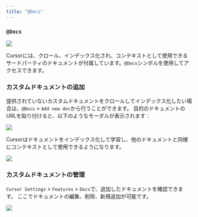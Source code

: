 ```yaml
---
title: "@Docs"
---
```


### `@Docs`

<Frame>
<img src="/images/context/@docs.png"/>
</Frame>

Cursorには、クロール、インデックス化され、コンテキストとして使用できるサードパーティのドキュメントが付属しています。`@Docs`シンボルを使用してアクセスできます。

### カスタムドキュメントの追加

提供されていないカスタムドキュメントをクロールしてインデックス化したい場合は、`@Docs` > `Add new doc`から行うことができます。
目的のドキュメントのURLを貼り付けると、以下のようなモーダルが表示されます：

<Frame>
<img src="/images/context/@docs-add.png"/>
</Frame>

Cursorはドキュメントをインデックス化して学習し、他のドキュメントと同様にコンテキストとして使用できるようになります。

<Frame>
<img src="/images/context/@docs-learning.png"/>
</Frame>

### カスタムドキュメントの管理

`Cursor Settings` > `Features` > `Docs`で、追加したドキュメントを確認できます。
ここでドキュメントの編集、削除、新規追加が可能です。

<Frame>
<img src="/images/context/@docs-manage.png"/>
</Frame>
